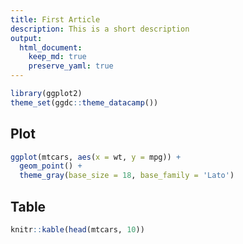 ```yaml
---
title: First Article
description: This is a short description
output:
  html_document:
    keep_md: true
    preserve_yaml: true
---
```


```r
library(ggplot2)
theme_set(ggdc::theme_datacamp())
```

## Plot

```r
ggplot(mtcars, aes(x = wt, y = mpg)) +
  geom_point() +
  theme_gray(base_size = 18, base_family = 'Lato')
```

## Table

```r
knitr::kable(head(mtcars, 10)) 
```



